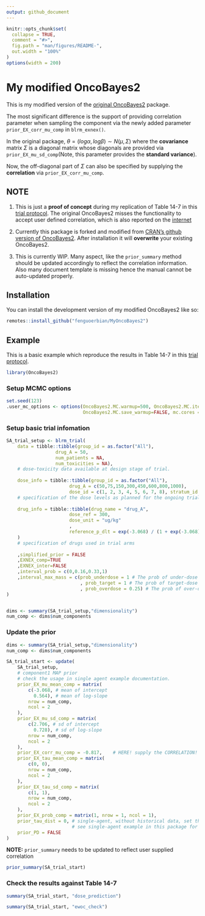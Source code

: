 ```yaml
---
output: github_document
---
```


<!-- README.md is generated from README.Rmd. Please edit that file -->

```r
knitr::opts_chunk$set(
  collapse = TRUE,
  comment = "#>",
  fig.path = "man/figures/README-",
  out.width = "100%"
)
options(width = 200)
```

# My modified OncoBayes2

<!-- badges: start -->
<!-- badges: end -->

This is my modified version of the [original OncoBayes2](https://CRAN.R-project.org/package=OncoBayes2) package.

The most significant difference is the support of providing correlation parameter when sampling the component
via the newly added parameter `prior_EX_corr_mu_comp` in `blrm_exnex()`.

In the original package, $\theta = (log \alpha, log \beta) \sim N(\mu, \Sigma)$ where the __covariance__ matrix $\Sigma$ is a diagonal matrix whose diagonals are provided via `prior_EX_mu_sd_comp`(Note, this parameter provides the __standard variance__).

Now, the off-diagonal part of $\Sigma$ can also be specified by supplying the __correlation__ via `prior_EX_corr_mu_comp`.

## NOTE

1. This is just a __proof of concept__ during my replication of Table 14-7 in this [trial protocol](https://clinicaltrials.gov/ProvidedDocs/64/NCT02108964/Prot_001.pdf). The original OncoBayes2 misses the functionality
to accept user defined correlation, which is also reported on the [internet](https://stats.stackexchange.com/questions/617633/correlation-for-priors-in-blrm-with-ewoc-in-r-package-oncobayes2/626132#626132)

1. Currently this package is forked and modified from [CRAN's github version of OncoBayes2](https://github.com/cran/OncoBayes2). After installation it will __overwrite__ your existing OncoBayes2. 

1. This is currently WIP. Many aspect, like the `prior_summary` method should be updated accordingly to reflect the correlation information. Also many document template is missing hence the manual cannot be auto-updated properly.

## Installation

You can install the development version of my modified OncoBayes2 like so:

``` r
remotes::install_github("fenguoerbian/MyOncoBayes2")
```

## Example

This is a basic example which reproduce the results in Table 14-7 in this [trial protocol](https://clinicaltrials.gov/ProvidedDocs/64/NCT02108964/Prot_001.pdf).

```r
library(OncoBayes2)
```

### Setup MCMC options

```r
set.seed(123)
.user_mc_options <- options(OncoBayes2.MC.warmup=500, OncoBayes2.MC.iter=20000, OncoBayes2.MC.chains=10,
                            OncoBayes2.MC.save_warmup=FALSE, mc.cores = 10)

```

### Setup basic trial infomation

```r
SA_trial_setup <- blrm_trial(
    data = tibble::tibble(group_id = as.factor("All"),
                  drug_A = 50,
                  num_patients = NA,
                  num_toxicities = NA),
    # dose-toxicity data available at design stage of trial.
    
    dose_info = tibble::tibble(group_id = as.factor("All"), 
                       drug_A = c(50,75,150,300,450,600,800,1000), 
                       dose_id = c(1, 2, 3, 4, 5, 6, 7, 8), stratum_id = "all"), 
    # specification of the dose levels as planned for the ongoing trial arms.
    
    drug_info = tibble::tibble(drug_name = "drug_A", 
                       dose_ref = 300, 
                       dose_unit = "ug/kg"
                       ,
                       reference_p_dlt = exp(-3.068) / (1 + exp(-3.068))
    )
    # specification of drugs used in trial arms
    
    ,simplified_prior = FALSE
    ,EXNEX_comp=TRUE
    ,EXNEX_inter=FALSE
    ,interval_prob = c(0,0.16,0.33,1)
    ,interval_max_mass = c(prob_underdose = 1 # The prob of under-dose is allowed maximum to 1.
                           , prob_target = 1 # The prob of target-dose is allowed maximum to 1.
                           , prob_overdose = 0.25) # The prob of over-dose is allowed maximum to 0.28.
)


dims <- summary(SA_trial_setup,"dimensionality")
num_comp <- dims$num_components
```

### Update the prior

```r
dims <- summary(SA_trial_setup,"dimensionality")
num_comp <- dims$num_components

SA_trial_start <- update(
    SA_trial_setup,
    # component1 MAP prior
    # check the usage in single agent example documentation.
    prior_EX_mu_mean_comp = matrix(
        c(-3.068, # mean of intercept 
          0.564), # mean of log-slope 
        nrow = num_comp,
        ncol = 2
    ),
    prior_EX_mu_sd_comp = matrix(
        c(2.706, # sd of intercept
          0.728), # sd of log-slope
        nrow = num_comp,
        ncol = 2
    ),
    prior_EX_corr_mu_comp = -0.817,    # HERE! supply the CORRELATION!
    prior_EX_tau_mean_comp = matrix(
        c(0, 0),
        nrow = num_comp,
        ncol = 2
    ),
    prior_EX_tau_sd_comp = matrix(
        c(1, 1),
        nrow = num_comp,
        ncol = 2
    ),
    prior_EX_prob_comp = matrix(1, nrow = 1, ncol = 1),
    prior_tau_dist = 0, # single-agent, without historical data, set this to 0.
                        # see single-agent example in this package for more details
    prior_PD = FALSE
)
```

__NOTE:__ `prior_summary` needs to be updated to reflect user supplied correlation

```r
prior_summary(SA_trial_start)
```

### Check the results against Table 14-7

```r
summary(SA_trial_start, "dose_prediction")
```

```r
summary(SA_trial_start, "ewoc_check")
```

